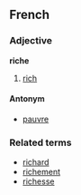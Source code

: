 ==French==
===Adjective===
'''riche'''

# [[rich]]

====Antonym====
*[[pauvre]]

===Related terms===
*[[richard]]
*[[richement]]
*[[richesse]]